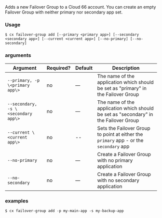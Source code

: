 Adds a new Failover Group to a Cloud 66 account. You can create an empty Failover Group with neither primary nor secondary app set.

### Usage

```shell
$ cx failover-group add [--primary <primary app>] [--secondary <secondary app>] [--current <current app>] [--no-primary] [--no-secondary]
```

### arguments

| Argument | Required? | Default | Description |
| --- | --- | --- | --- |
| `--primary, -p \<primary app\>` | no | — | The name of the application which should be set as "primary" in the Failover Group |
| `--secondary, -s \<secondary app\>` | no | — | The name of the application which should be set as "secondary" in the Failover Group |
| `--current \<current app\>` | no | -- | Sets the Failover Group to point at either the `primary` app - or the `secondary` app |
| `--no-primary` | no | — | Create a Failover Group with no primary application |
| `--no-secondary` | no | — | Create a Failover Group with no secondary application |

### examples

```shell
$ cx failover-group add -p my-main-app -s my-backup-app
```

